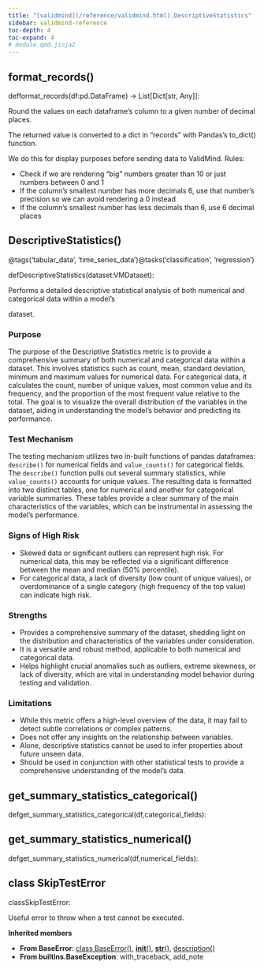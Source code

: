 ```yaml
---
title: "[validmind](/reference/validmind.html).DescriptiveStatistics"
sidebar: validmind-reference
toc-depth: 4
toc-expand: 4
# module.qmd.jinja2
---
```


## format_records<span class='muted'>()</span>

<!-- signatures.jinja2 -->

::: {.signature}

<span class="kw">def</span><span class="name">format_records</span>(<span class="param"><span class="n">df</span><span class="p">:</span><span class="n">pd</span><span class="o">.</span><span class="n">DataFrame</span></span>)<span class="p"> → </span><span class="return-annotation"><span class="n">List</span><span class="p">\[</span><span class="n">Dict</span><span class="p">\[</span><span class="nb">str</span><span class="p">, </span><span class="n">Any</span><span class="p">\]</span><span class="p">\]</span></span>:

:::

<!-- docstring.jinja2 -->

Round the values on each dataframe's column to a given number of decimal places.

The returned value is converted to a dict in "records" with Pandas's to_dict() function.

We do this for display purposes before sending data to ValidMind. Rules:

- Check if we are rendering "big" numbers greater than 10 or just numbers between 0 and 1
- If the column's smallest number has more decimals 6, use that number's precision so we can avoid rendering a 0 instead
- If the column's smallest number has less decimals than 6, use 6 decimal places

<!-- function.qmd.jinja2 -->

## DescriptiveStatistics[()]{.muted}

<!-- signatures.jinja2 -->

::: {.signature}

<span class="decorators"><span class="decorator"><span class="n">@tags(<span class="s">'tabular_data'</span>, <span class="s">'time_series_data'</span>)</span></span><span class="decorator"><span class="n">@tasks(<span class="s">'classification'</span>, <span class="s">'regression'</span>)</span></span></span>

<span class="kw">def</span><span class="name">DescriptiveStatistics</span>(<span class="param"><span class="n">dataset</span><span class="p">:</span><span class="n">VMDataset</span></span>):

:::

<!-- docstring.jinja2 -->

Performs a detailed descriptive statistical analysis of both numerical and categorical data within a model's

dataset.

### Purpose

The purpose of the Descriptive Statistics metric is to provide a comprehensive summary of both numerical and categorical data within a dataset. This involves statistics such as count, mean, standard deviation, minimum and maximum values for numerical data. For categorical data, it calculates the count, number of unique values, most common value and its frequency, and the proportion of the most frequent value relative to the total. The goal is to visualize the overall distribution of the variables in the dataset, aiding in understanding the model's behavior and predicting its performance.

### Test Mechanism

The testing mechanism utilizes two in-built functions of pandas dataframes: `describe()` for numerical fields and `value_counts()` for categorical fields. The `describe()` function pulls out several summary statistics, while `value_counts()` accounts for unique values. The resulting data is formatted into two distinct tables, one for numerical and another for categorical variable summaries. These tables provide a clear summary of the main characteristics of the variables, which can be instrumental in assessing the model's performance.

### Signs of High Risk

- Skewed data or significant outliers can represent high risk. For numerical data, this may be reflected via a significant difference between the mean and median (50% percentile).
- For categorical data, a lack of diversity (low count of unique values), or overdominance of a single category (high frequency of the top value) can indicate high risk.

### Strengths

- Provides a comprehensive summary of the dataset, shedding light on the distribution and characteristics of the variables under consideration.
- It is a versatile and robust method, applicable to both numerical and categorical data.
- Helps highlight crucial anomalies such as outliers, extreme skewness, or lack of diversity, which are vital in understanding model behavior during testing and validation.

### Limitations

- While this metric offers a high-level overview of the data, it may fail to detect subtle correlations or complex patterns.
- Does not offer any insights on the relationship between variables.
- Alone, descriptive statistics cannot be used to infer properties about future unseen data.
- Should be used in conjunction with other statistical tests to provide a comprehensive understanding of the model's data.

<!-- function.qmd.jinja2 -->

## get_summary_statistics_categorical[()]{.muted}

<!-- signatures.jinja2 -->

::: {.signature}

<span class="kw">def</span><span class="name">get_summary_statistics_categorical</span>(<span class="params"><span class="n">df</span><span class="muted">,</span></span><span class="params"><span class="n">categorical_fields</span></span>):

:::

<!-- function.qmd.jinja2 -->

## get_summary_statistics_numerical[()]{.muted}

<!-- signatures.jinja2 -->

::: {.signature}

<span class="kw">def</span><span class="name">get_summary_statistics_numerical</span>(<span class="params"><span class="n">df</span><span class="muted">,</span></span><span class="params"><span class="n">numerical_fields</span></span>):

:::

<!-- class.qmd.jinja2 -->

## [class]{.muted} SkipTestError

<!-- signatures.jinja2 -->

::: {.signature}

<span class="kw">class</span><span class="name">SkipTestError</span>:

:::

<!-- docstring.jinja2 -->

Useful error to throw when a test cannot be executed.

**Inherited members**

- **From BaseError**: [class BaseError[()]{.muted}](#class-baseerror), [__init__[()]{.muted}](#__init__), [__str__[()]{.muted}](#__str__), [description[()]{.muted}](#description)
- **From builtins.BaseException**: with_traceback, add_note
